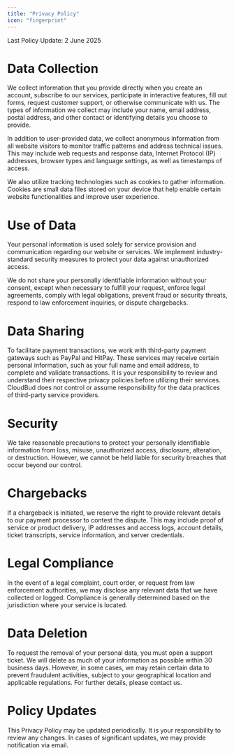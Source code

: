 ```yaml
---
title: "Privacy Policy"
icon: "fingerprint"
---
```


<Note>
  Last Policy Update: 2 June 2025
</Note>

# **Data Collection**

We collect information that you provide directly when you create an account, subscribe to our services, participate in interactive features, fill out forms, request customer support, or otherwise communicate with us. The types of information we collect may include your name, email address, postal address, and other contact or identifying details you choose to provide.

In addition to user-provided data, we collect anonymous information from all website visitors to monitor traffic patterns and address technical issues. This may include web requests and response data, Internet Protocol (IP) addresses, browser types and language settings, as well as timestamps of access.

We also utilize tracking technologies such as cookies to gather information. Cookies are small data files stored on your device that help enable certain website functionalities and improve user experience.

# **Use of Data**

Your personal information is used solely for service provision and communication regarding our website or services. We implement industry-standard security measures to protect your data against unauthorized access.

We do not share your personally identifiable information without your consent, except when necessary to fulfill your request, enforce legal agreements, comply with legal obligations, prevent fraud or security threats, respond to law enforcement inquiries, or dispute chargebacks.

# **Data Sharing**

To facilitate payment transactions, we work with third-party payment gateways such as PayPal and HitPay. These services may receive certain personal information, such as your full name and email address, to complete and validate transactions. It is your responsibility to review and understand their respective privacy policies before utilizing their services. CloudBud does not control or assume responsibility for the data practices of third-party service providers.

# **Security**

We take reasonable precautions to protect your personally identifiable information from loss, misuse, unauthorized access, disclosure, alteration, or destruction. However, we cannot be held liable for security breaches that occur beyond our control.

# **Chargebacks**

If a chargeback is initiated, we reserve the right to provide relevant details to our payment processor to contest the dispute. This may include proof of service or product delivery, IP addresses and access logs, account details, ticket transcripts, service information, and server credentials.

# **Legal Compliance**

In the event of a legal complaint, court order, or request from law enforcement authorities, we may disclose any relevant data that we have collected or logged. Compliance is generally determined based on the jurisdiction where your service is located.

# **Data Deletion**

To request the removal of your personal data, you must open a support ticket. We will delete as much of your information as possible within 30 business days. However, in some cases, we may retain certain data to prevent fraudulent activities, subject to your geographical location and applicable regulations. For further details, please contact us.

# **Policy Updates**

This Privacy Policy may be updated periodically. It is your responsibility to review any changes. In cases of significant updates, we may provide notification via email.